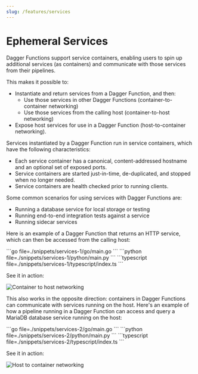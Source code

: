 ```yaml
---
slug: /features/services
---
```


# Ephemeral Services

Dagger Functions support service containers, enabling users to spin up additional services (as containers) and communicate with those services from their pipelines.

This makes it possible to:
- Instantiate and return services from a Dagger Function, and then:
  - Use those services in other Dagger Functions (container-to-container networking)
  - Use those services from the calling host (container-to-host networking)
- Expose host services for use in a Dagger Function (host-to-container networking).

Services instantiated by a Dagger Function run in service containers, which have the following characteristics:

- Each service container has a canonical, content-addressed hostname and an optional set of exposed ports.
- Service containers are started just-in-time, de-duplicated, and stopped when no longer needed.
- Service containers are health checked prior to running clients.

Some common scenarios for using services with Dagger Functions are:

- Running a database service for local storage or testing
- Running end-to-end integration tests against a service
- Running sidecar services

Here is an example of a Dagger Function that returns an HTTP service, which can then be accessed from the calling host:

<Tabs groupId="language">
<TabItem value="Go">
```go file=./snippets/services-1/go/main.go
```
</TabItem>
<TabItem value="Python">
```python file=./snippets/services-1/python/main.py
```
</TabItem>
<TabItem value="TypeScript">
```typescript file=./snippets/services-1/typescript/index.ts
```
</TabItem>
</Tabs>

See it in action:

![Container to host networking](/img/current_docs/features/service-container.gif)

This also works in the opposite direction: containers in Dagger Functions can communicate with services running on the host. Here's an example of how a pipeline running in a Dagger Function can access and query a MariaDB database service running on the host:

<Tabs groupId="language">
<TabItem value="Go">
```go file=./snippets/services-2/go/main.go
```
</TabItem>
<TabItem value="Python">
```python file=./snippets/services-2/python/main.py
```
</TabItem>
<TabItem value="TypeScript">
```typescript file=./snippets/services-2/typescript/index.ts
```
</TabItem>
</Tabs>

See it in action:

![Host to container networking](/img/current_docs/features/service-host.gif)

